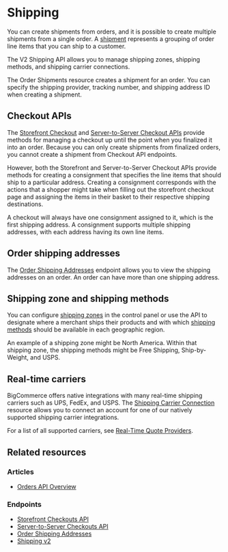 # Shipping


You can create shipments from orders, and it is possible to create multiple shipments from a single order. A [shipment](/api-reference/orders/orders-api/order-shipments/createordershipments) represents a grouping of order line items that you can ship to a customer. 

The V2 Shipping API allows you to manage shipping zones, shipping methods, and shipping carrier connections.

The Order Shipments resource creates a shipment for an order. You can specify the shipping provider, tracking number, and shipping address ID when creating a shipment.

## Checkout APIs

The [Storefront Checkout](/docs/rest-management/checkouts) and [Server-to-Server Checkout APIs](/docs/rest-storefront/checkouts) provide methods for managing a checkout up until the point when you finalized it into an order. Because you can only create shipments from finalized orders, you cannot create a shipment from Checkout API endpoints.

However, both the Storefront and Server-to-Server Checkout APIs provide methods for creating a consignment that specifies the line items that should ship to a particular address. Creating a consignment corresponds with the actions that a shopper might take when filling out the storefront checkout page and assigning the items in their basket to their respective shipping destinations.

A checkout will always have one consignment assigned to it, which is the first shipping address. A consignment supports multiple shipping addresses, with each address having its own line items.

## Order shipping addresses

The [Order Shipping Addresses](/api-reference/store-management/orders/order-shipping-addresses/) endpoint allows you to view the shipping addresses on an order. An order can have more than one shipping address.

## Shipping zone and shipping methods

You can configure [shipping zones](/api-reference/store-management/shipping-api/shipping-zones) in the control panel or use the API to designate where a merchant ships their products and with which [shipping methods](/api-reference/store-management/shipping-api/shipping-method) should be available in each geographic region.

An example of a shipping zone might be North America. Within that shipping zone, the shipping methods might be Free Shipping, Ship-by-Weight, and USPS.

## Real-time carriers

BigCommerce offers native integrations with many real-time shipping carriers such as UPS, FedEx, and USPS. The [Shipping Carrier Connection](/api-reference/store-management/shipping-api/shipping-carrier) resource allows you to connect an account for one of our natively supported shipping carrier integrations.

For a list of all supported carriers, see [Real-Time Quote Providers](https://support.bigcommerce.com/s/article/Setting-Up-a-Real-Time-Shipping-Quote-Shipping-Method?language=en_US#providers).

## Related resources

### Articles
* [Orders API Overview](/api-docs/orders/orders-api-overview)

### Endpoints
* [Storefront Checkouts API](/docs/rest-management/checkouts)
* [Server-to-Server Checkouts API](/docs/rest-storefront/checkouts)
* [Order Shipping Addresses](/api-reference/store-management/orders/order-shipping-addresses/)
* [Shipping v2](/api-reference/store-management/shipping-api)
